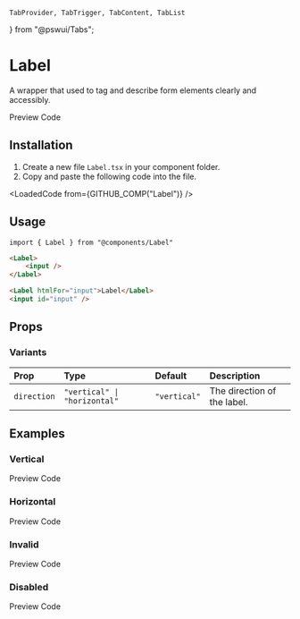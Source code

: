     TabProvider, TabTrigger, TabContent, TabList
} from "@pswui/Tabs";

# Label
A wrapper that used to tag and describe form elements clearly and accessibly.

<TabProvider defaultName="preview">
    <TabList>
        <TabTrigger name="preview">Preview</TabTrigger>
        <TabTrigger name="code">Code</TabTrigger>
    </TabList>
    <TabContent name="preview">
        <Story layout="centered">
            <LabelDemo />
        </Story>
    </TabContent>
    <TabContent name="code">
        <LoadedCode from={GITHUB_COMP_PREVIEW("Label")} />
    </TabContent>
</TabProvider>

## Installation

1. Create a new file `Label.tsx` in your component folder.
2. Copy and paste the following code into the file.

<LoadedCode from={GITHUB_COMP("Label")} />

## Usage

```tsx
import { Label } from "@components/Label"
```

```html
<Label>
    <input />
</Label>

<Label htmlFor="input">Label</Label>
<input id="input" />
```

## Props

### Variants

| Prop        | Type                         | Default      | Description                 |
|:------------|:-----------------------------|:-------------|:----------------------------|
| `direction` | `"vertical" \| "horizontal"` | `"vertical"` | The direction of the label. |

## Examples

### Vertical

<TabProvider defaultName="preview">
    <TabList>
        <TabTrigger name="preview">Preview</TabTrigger>
        <TabTrigger name="code">Code</TabTrigger>
    </TabList>
    <TabContent name="preview">
        <Story layout="centered">
            <Examples.Vertical />
        </Story>
    </TabContent>
    <TabContent name="code">
        <LoadedCode from={GITHUB_STORY("Label", "Vertical")} />
    </TabContent>
</TabProvider>

### Horizontal

<TabProvider defaultName="preview">
    <TabList>
        <TabTrigger name="preview">Preview</TabTrigger>
        <TabTrigger name="code">Code</TabTrigger>
    </TabList>
    <TabContent name="preview">
        <Story layout="centered">
            <Examples.Horizontal />
        </Story>
    </TabContent>
    <TabContent name="code">
        <LoadedCode from={GITHUB_STORY("Label", "Horizontal")} />
    </TabContent>
</TabProvider>

### Invalid

<TabProvider defaultName="preview">
    <TabList>
        <TabTrigger name="preview">Preview</TabTrigger>
        <TabTrigger name="code">Code</TabTrigger>
    </TabList>
    <TabContent name="preview">
        <Story layout="centered">
            <Examples.Invalid />
        </Story>
    </TabContent>
    <TabContent name="code">
        <LoadedCode from={GITHUB_STORY("Label", "Invalid")} />
    </TabContent>
</TabProvider>

### Disabled

<TabProvider defaultName="preview">
    <TabList>
        <TabTrigger name="preview">Preview</TabTrigger>
        <TabTrigger name="code">Code</TabTrigger>
    </TabList>
    <TabContent name="preview">
        <Story layout="centered">
            <Examples.Disabled />
        </Story>
    </TabContent>
    <TabContent name="code">
        <LoadedCode from={GITHUB_STORY("Label", "Disabled")} />
    </TabContent>
</TabProvider>